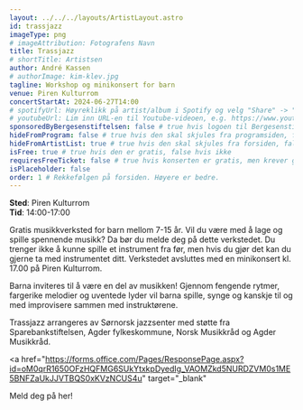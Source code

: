 ```yaml
---
layout: ../../../layouts/ArtistLayout.astro
id: trassjazz
imageType: png
# imageAttribution: Fotografens Navn
title: Trassjazz
# shortTitle: Artistsen
author: André Kassen
# authorImage: kim-klev.jpg
tagline: Workshop og minikonsert for barn
venue: Piren Kulturrom
concertStartAt: 2024-06-27T14:00
# spotifyUrl: Høyreklikk på artist/album i Spotify og velg "Share" -> "Copy link to artist"
# youtubeUrl: Lim inn URL-en til Youtube-videoen, e.g. https://www.youtube.com/watch?v=iUd7MoKsRFE
sponsoredByBergesenstiftelsen: false # true hvis logoen til Bergesenstiftelsen skal vises, false hvis ikke
hideFromProgram: false # true hvis den skal skjules fra programsiden, false hvis den skal vises
hideFromArtistList: true # true hvis den skal skjules fra forsiden, false hvis den skal vises
isFree: true # true hvis den er gratis, false hvis ikke
requiresFreeTicket: false # true hvis konserten er gratis, men krever gratisbillett
isPlaceholder: false
order: 1 # Rekkefølgen på forsiden. Høyere er bedre.
---
```


**Sted**: Piren Kulturrom<br />
**Tid**: 14:00-17:00

Gratis musikkverksted for barn mellom 7-15 år. Vil du være med å lage og spille spennende musikk? Da bør du melde deg på dette verkstedet. Du trenger ikke å kunne spille et instrument fra før, men hvis du gjør det kan du gjerne ta med instrumentet ditt. Verkstedet avsluttes med en minikonsert kl. 17.00 på Piren Kulturrom.

Barna inviteres til å være en del av musikken! Gjennom fengende rytmer, fargerike melodier og uventede lyder vil barna spille, synge og kanskje til og med improvisere sammen med instruktørene.

Trassjazz arrangeres av Sørnorsk jazzsenter med støtte fra Sparebankstiftelsen, Agder fylkeskommune, Norsk Musikkråd og Agder Musikkråd.

<a
  href="https://forms.office.com/Pages/ResponsePage.aspx?id=oM0qrR1650OFzHQFMG6SUkYtxkpDyedIg_VAOMZkd5NURDZVM0s1ME5BNFZaUkJJVTBQS0xKVzNCUS4u"
  target="_blank"
>
  Meld deg på her!
</a>
